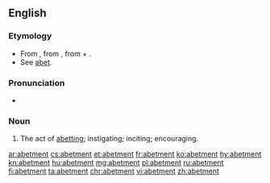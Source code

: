 ==English==

===Etymology===
* From {{etyl|enm}} {{term|abetement|lang=enm}}, from {{etyl|xno}}, from {{etyl|fro}} {{term|abeter|lang=fro}} + {{term|-ment|lang=en}}.
* See [[abet]].

===Pronunciation===
* {{a|US}} {{IPA|/əˈbɛt.mənt/}}

===Noun===
{{en-noun}}

# The act of [[abetting]]; instigating; inciting; encouraging.

[[ar:abetment]]
[[cs:abetment]]
[[et:abetment]]
[[fr:abetment]]
[[ko:abetment]]
[[hy:abetment]]
[[kn:abetment]]
[[hu:abetment]]
[[mg:abetment]]
[[pl:abetment]]
[[ru:abetment]]
[[fi:abetment]]
[[ta:abetment]]
[[chr:abetment]]
[[vi:abetment]]
[[zh:abetment]]